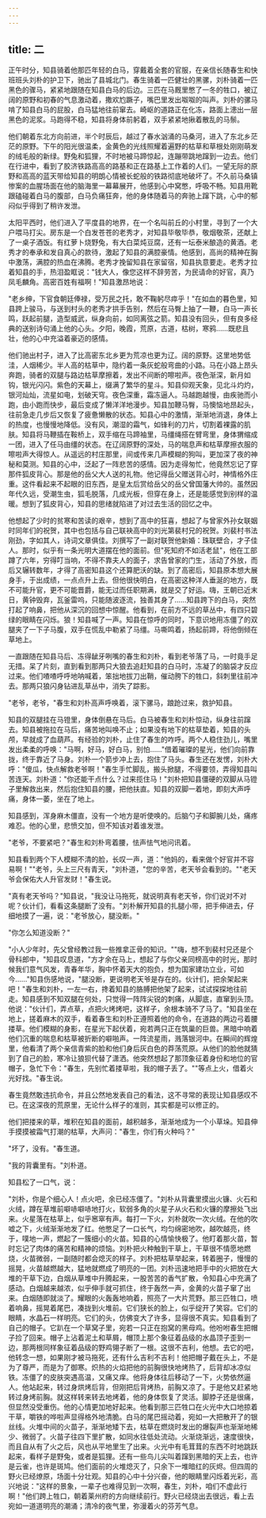 ```yaml
---
---
---
```

title: 二
---




正午时分，知县骑着他那匹年轻的白马，穿戴着全套的官服，在亲信长随春生和快班班头刘朴的护卫下，驰出了县城北门。春生骑着一匹健壮的黑骡，刘朴骑着一匹黑色的骤马，紧紧地跟随在知县白马的后边。三匹在马厩里憋了一冬的牲口，被辽阔的原野和初春的气息激动着，撒欢尥蹶子，嘴巴里发出呶呶的叫声。刘朴的骡马啃了知县白马的屁股，白马猛地往前窜去。崎岖的道路正在化冻，路面上漶出一层黑色的泥浆。马跑得不稳，知县将身体前躬着，双手紧紧地揪着散乱的马鬃。

他们朝着东北方向前进，半个时辰后，越过了春水汹涌的马桑河，进入了东北乡茫茫的原野。下午的阳光很温柔，金黄色的光线照耀着遍野的枯草和草根处刚刚萌发的绒毛般的新绿。野兔和狐狸，不时地被马蹄惊起，连蹦带跳地蹿到一边去。他们在行进中，看到了胶济铁路高高的路基和正在路基上工作着的人们。一望无际的原野和高高的蓝天带给知县的明朗心情被长蛇般的铁路彻底地破坏了。不久前马桑镇惨案的血腥场面在他的脑海里一幕幕展开，他感到心中窝憋，呼吸不畅。知县用靴跟磕碰着白马的腹部，白马负痛狂奔，他的身体随着马的奔驰上蹿下跳，心中的郁闷似乎得到了稍许发泄。

太阳平西时，他们进入了平度县的地界，在一个名叫前丘的小村里，寻到了一个大户喂马打尖。房东是一个白发苍苍的老秀才，对知县毕敬毕恭，敬烟敬茶，还献上了一桌子酒饭。有红萝卜烧野兔，有大白菜炖豆腐，还有一坛泰米酿造的黄酒。老秀才的奉承和发自真心的款待，激起了知县的满腔豪情。他感到，高尚的精神在胸中激荡，满腔的热血在沸腾。老秀才挽留知县在家留宿，知县执意要走。老秀才拉着知县的手，热泪盈眶说："钱大人，像您这样不辞劳苦，为民请命的好官，真乃凤毛麟角。高密百姓有福啊！"知县激昂地说：

"老乡绅，下官食朝廷俸禄，受万民之托，敢不鞠躬尽瘁乎！"在如血的暮色里，知县跨上骏马，与送到村头的老秀才拱手告别，然后在马臀上抽了一鞭，白马一声长鸣，跃起前腿，造型威武，纵身向前，如同离弦之箭。知县没有回头，但有良多经典的送别诗句涌上他的心头。夕阳，晚霞，荒原，古道，枯树，寒鸦……既悲且壮，他的心中充溢着豪迈的感情。

他们驰出村子，进入了比高密东北乡更为荒凉也更为辽。阔的原野。这里地势低洼，人烟稀少。半人高的枯草中，隐约着一条灰蛇般弯曲的小路。马在小路上昂头奔跑，骑者的双腿与路边枯草摩擦着，发出不间断的嚓啦声。夜色渐深，新月如钩，银光闪闪。紫色的天幕上，缀满了繁华的星斗。知县仰观天象，见北斗灼灼，银河灿灿，流星如电，划破天穹。夜色深重，霜冻逼人。马越跑越慢，由疾驰而小跑，由小跑而快步，最后变成了懒洋洋地漫步。知县加鞭马臀，马懊恼地昂起头，往前急走几步后又恢复了疲惫懒散的状态。知县心中的激情，渐渐地消退，身体上的热度，也慢慢地降低。没有风，潮湿的霜气，如锋利的刀片，切割着裸露的肌肤。知县将马鞭插在鞍桥上，双手缩在马蹄袖里，马缰绳搭在臂弯里，身体猬缩成一团，进入了任马由缰的状态。在辽阔原野的深处，马的喘息声和枯草摩擦衣服的嚓啦声大得惊人。从遥远的村庄那里，间或传来几声模糊的狗叫，更加深了夜的神秘和莫测。知县的心中，泛起了一阵悲苦的感情。因为走得匆忙，他竟然忘记了穿那件狐皮背心。那是他的岳父大人送的礼物。他记得岳父赠送背心时，神情格外庄重。这件看起来不起眼的旧东西，是皇太后赏给岳父的岳父曾国藩大帅的。虽然因年代久远，受潮生虫，狐毛脱落，几成光板，但穿在身上，还是能感觉到别样的温暖。想到了狐皮背心，知县的思绪就陷进了对过去生活的回忆之中。

他想起了少时的贫寒和苦读的艰辛，想到了高中的狂喜，想起了与曾家外孙女联姻时同年们的祝贺，其中也包括与自己联袂高中的刘光第裴村兄的祝贺。刘裴村书法刚劲，字如其人，诗词文章俱佳。刘撰写了一副对联贺他新婚：珠联壁合，才子佳人。那时，似乎有一条光明大道摆在他的面前。但"死知府不如活老鼠"，他在工部蹲了六年，穷得叮当响，不得不靠夫人的面子，求告曾家的门生，活动了外放，而后又辗转数年，才得了高密知县这个还算肥沃的缺。到了高密后，知县原本想大展身手，于出成绩，一点点升上去。但他很快明白，在高密这种洋人垂涎的地方，既不可能升官，更不可能晋爵，能无过而任职期满，就是交了好运。嗨，王朝已近末日，黄钟毁弃，瓦釜雷呜，只能随波逐流，独善其身了……知县跨下的白马，突然打起了响鼻，把他从深沉的回想中惊醒。他看到，在前方不远的草丛中，有四只碧绿的眼睛在闪烁。狼！知县喊了一声。知县在惊呼的同时，下意识地用冻僵了的双腿夹了一下子马腹，双手在慌乱中勒紧了马缰。马嘶鸣着，扬起前蹄，将他倒倾在草地上。

一直跟随在知县马后、冻得龇牙咧嘴的春生和刘朴，看到老爷落了马，一时竟手足无措。呆了片刻，直到看到那两只大狼去追赶知县的白马时，冻凝了的脑袋才反应过来。他们喳喳呼呼地呐喊着，笨拙地拔刀出鞘，催动胯下的牲口，斜刺里往前冲去。那两只狼闪身钻进乱草丛中，消失了踪影。

"老爷，老爷，"春生和刘朴高声呼唤着，滚下骡马，踉跄过来，救护知县。

知县的双腿挂在马镫里，身体倒悬在马后。白马被春生和刘朴惊动，纵身往前蹿去。知县被拖拉在马后，痛苦地叫唤不止；如果没有地下的枯草垫着，知县的头颅，早就成了血葫芦。有经验的刘朴，止住了春生的咋呼。两个人稳住劲儿，嘴里发出柔柔的呼唤："马啊，好马，好白马，别怕……"借着璀璨的星光，他们向前靠拢，终于靠近了马身。刘朴一个箭步冲上去，抱住了马头。春生还在发愣，刘朴大呼："傻瓜，快点解救老爷啊！"春生手忙脚乱，搬头掀腿，不得要领，弄得知县叫苦连天。刘朴道："你还能干点什么？过来揽住马！"刘朴把知县僵硬的双脚从马镫子里解救出来，然后抱住知县的腰，把他扶直。知县的双脚一着地，即刻大声呼痛，身体一萎，坐在了地上。

知县感到，浑身麻木僵直，没有一个地方是听使唤的。后脑勺子和脚腕儿处，痛疼难忍。他的心里，悲愤交加，但不知该对着谁发泄。

"老爷，不要紧吧？"春生和刘朴弯着腰，怯声怯气地问讯着。

知县看到两个下人模糊不清的脸，长叹一声，道："他妈的，看来做个好官并不容易啊！""老爷，头上三尺有青天，"刘朴道，"您的辛苦，老天爷会看到的。""老天爷会保佑大人升官发财！"春生说。

"真有老天爷吗？"知县说，"我没让马拖死，就说明真有老天爷，你们说对不对呢？伙计们，看看这条腿断了没有。"刘朴解开知县的扎腿小带，把手伸进去，仔细地摸了一遍，说："老爷放心，腿没断。"

"你怎么知道没断？"

"小人少年时，先父曾经教过我一些推拿正骨的知识。""嗨，想不到裴村兄还是个骨科郎中，"知县叹息道，"方才余在马上，想起了与你父亲同榜高中的时光，那时候我们意气风发，青春年华，胸中怀着天大的抱负，想为国家建功立业，可如今……"知县伤感地说，"腿没断，更说明老天爷是存在的。伙计们，把余架起来吧！"春生和刘朴，一左一右，搀着知县的胳膊把他架了起来，试试探探地往前走。知县感到不知双腿在何处，只觉得一阵阵尖锐的刺痛，从脚底，直窜到头顶。他说："伙计们，弄点草，点把火烤烤吧，这样子，余根本骑不了马了。"知县坐在地上，搓着麻木的双手，看着春生和刘朴正遵照着他的命令，在道路的两边弓着腰搂草。他们模糊的身影，在星光下起伏着，宛若两只正在筑巢的巨兽。黑暗中响着他们沉重的喘息和枯草被折断的噼啪声。一阵流星雨，溅落银河中。在瞬间的辉煌里，他看清了两个亲信青紫的脸和他们身后灰白色的莽荡荒原。从他们的脸他就猜到了自己的脸，寒冷让狼狈代替了潇洒。他突然想起了那顶象征着身份和地位的官帽子，急忙下令："春生，先别忙着搂草啦，我的帽子丢了。""等点上火，借着火光好找。"春生说。

春生竟然敢违抗命令，并且公然地发表自己的看法，这不寻常的表现让知县感叹不已。在这深夜的荒原里，无论什么样子的准则，其实都是可以修正的。

他们把搂来的草，堆积在知县的面前，越积越多，渐渐地成为一个小草垛。知县伸手摸摸被霜气打潮的枯草，大声问："春生，你们有火种吗？"

"坏了，没有。"春生道。

"我的背囊里有。"刘朴道。

知县松了一口气，说：

"刘朴，你是个细心人！点火吧，余已经冻僵了。"刘朴从背囊里摸出火镰、火石和火绒，蹲在草堆前噼哧噼哧地打火，软弱多角的火星子从火石和火镰的摩擦处飞出来。火星落在枯草上，似乎窸窣有声。每打一下火，刘朴就吹一次火绒。在他的吹嘘之下，火绒渐渐地发了红。他憋足了一口长气，均匀绵密地吹，越吹越亮，终于，噗地一声，燃起了一簇细小的火苗。知县的心情愉快极了。他盯着那火苗，暂时忘记了肉体的痛苦和精神的烦恼。刘朴把火种触到干草上，干草很不情愿地燃烧，火苗微弱，一副随时都会熄灭的样子。刘朴把枯草举起来，转着圈子，慢慢的摇晃，火苗越燃越大，猛地就燃成了明亮的一团。刘朴迅速地把手中的火把放在大堆的干草下边，白烟从草堆中升腾起来，一股苦苦的香气扩散，令知县心中充满了感动。白烟越来越浓，似乎伸手就可抓住，终于轰然一声，金黄的火苗子窜了出来。白烟随即就淡了。耀眼的火轰轰地响着，照亮了一大片荒野。那三匹牲口，喷着响鼻，摇晃着尾巴，凑拢到火堆前。它们狭长的脸上，似乎绽开了笑容。它们的眼睛，水晶石一样明亮。它们的头，仿佛变大了许多，显得很不真实。知县看到了自己的帽子。它趴在一个草窝子里，宛若一只正在抱窝的黑母鸡。他吩咐春生把帽子捡了回来。帽子上沾着泥土和草屑，帽顶上那个象征着品级的水晶顶子歪到一边，那两根同样象征着品级的野鸡翎子断了一根。这很不吉利，他想。去它的吧，他转念一想，如果刚才被马拖死，还有什么吉利不吉利！他把帽子戴在头上，不是为了尊严，而是为了御寒。炽热的火焰把他的前胸很快地烤热了，后背却冰凉似铁。冻僵了的皮肤突遇高温，又痛又痒。他将身体往后移动了一下，火势依然逼人。他站起来，转过身烘烤后背，但刚把后背烤热，前胸又凉了。于是他又赶紧地转过身烤前胸。就这样转来转去地烤着，他的身体恢复了灵活。脚脖子还是很痛，但显然没受重伤。他的心情更加地好起来。他看到那三匹牲口在火光中大口地掠着干草，嚼铁的哗啦声显得格外地清脆。白马的尾巴摇动着，宛如一大把散开了的银丝线。火堆中间的火苗子，渐渐地矮下去，枯草在燃烧时发出的爆裂声也渐渐地稀少、微弱了。火苗子往四下里扩散，如同水往低处流动。火渐烧渐远，速度很快，而且自从有了火之后，风也从平地里生了出来。火光中有毛茸茸的东西不时地跳跃起来，看样子是野兔，或者是狐狸。还有一些鸟儿尖叫着蹿到黑暗的天上去，也许是云雀，也许是斑鸠。他们面前的火堆熄灭了，只余下一堆暗红的灰烬。但四周的野火已经燎原，场面十分壮观。知县的心中十分兴奋，他的眼睛里闪烁着光彩，高兴地说："这样的景象，一辈子也难得见到一次啊，春生，刘朴，咱们不虚此行啊！"他们跨上牲口，朝着莱州府的方向继续前行。野火已经烧出去很远，看上去宛如一道道明亮的潮涌；清冷的夜气里，弥漫着火的芬芳气息。